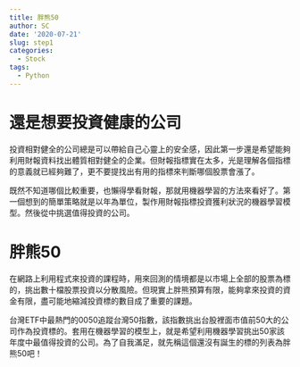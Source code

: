 ```yaml
---
title: 胖熊50
author: SC
date: '2020-07-21'
slug: step1
categories:
  - Stock
tags:
  - Python
---
```


# 還是想要投資健康的公司
投資相對健全的公司總是可以帶給自己心靈上的安全感，因此第一步還是希望能夠利用財報資料找出體質相對健全的企業。但財報指標實在太多，光是理解各個指標的意義就已經夠難了，更不要提找出有用的指標來判斷哪個股票會漲了。

既然不知道哪個比較重要，也懶得學看財報，那就用機器學習的方法來看好了。第一個想到的簡單策略就是以年為單位，製作用財報指標投資獲利狀況的機器學習模型。然後從中挑選值得投資的公司。

# 胖熊50
在網路上利用程式來投資的課程時，用來回測的情境都是以市場上全部的股票為標的，挑出數十檔股票投資以分散風險。但現實上胖熊預算有限，能夠拿來投資的資金有限，盡可能地縮減投資標的數目成了重要的課題。

台灣ETF中最熱門的0050追蹤台灣50指數，該指數挑出台股裡面市值前50大的公司作為投資標的。套用在機器學習的模型上，就是希望利用機器學習挑出50家該年度中最值得投資的公司。為了自我滿足，就先稱這個還沒有誕生的標的列表為胖熊50吧！
